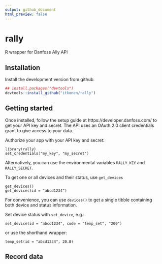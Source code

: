 ```yaml
---
output: github_document
html_preview: false
---
```


# rally

R wrapper for Danfoss Ally API

## Installation

Install the development version from github:

```r
## install.packages("devtools")
devtools::install_github("itkonen/rally")
```

## Getting started

Once installed, follow the setup guide at https://developer.danfoss.com/ to get your 
API key and secret. The API uses an OAuth 2.0 client credentials grant to give access to your data.

Authorize your app with your API key and secret:
```
library(rally)
set_credentials("my_key", "my_secret")
```

Alternatively, you can use the environmental variables `RALLY_KEY` and `RALLY_SECRET`.

To get one or all devices and their status, use `get_devices`
```
get_devices()
get_devices(id = "abcd1234")
```

For convenience, you can use `devices()` to get a single tibble containing both device and status information.

Set device status with `set_device`, e.g.:
```
set_device(id = "abcd1234", code = "temp_set", "200")
```
or use the shorthand wrapper:
```
temp_set(id = "abcd1234", 20.0)
```

## Record data

